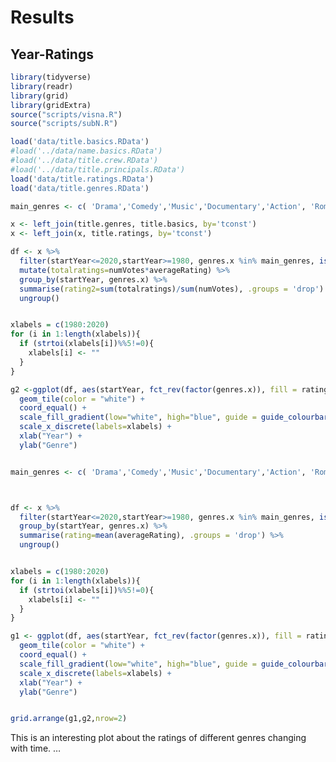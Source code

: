 # Results


## Year-Ratings

```r
library(tidyverse)
library(readr)
library(grid)
library(gridExtra)
source("scripts/visna.R")
source("scripts/subN.R")
```

```r
load('data/title.basics.RData')
#load('../data/name.basics.RData')
#load('../data/title.crew.RData')
#load('../data/title.principals.RData')
load('data/title.ratings.RData')
load('data/title.genres.RData')
```



```r

main_genres <- c( 'Drama','Comedy','Music','Documentary','Action', 'Romance', "Thriller",'Crime', 'Horror', 'Adventure', 'Biography', 'Sci-Fi')

x <- left_join(title.genres, title.basics, by='tconst')
x <- left_join(x, title.ratings, by='tconst')

df <- x %>% 
  filter(startYear<=2020,startYear>=1980, genres.x %in% main_genres, is.na(numVotes)==FALSE, is.na(averageRating)==FALSE) %>%
  mutate(totalratings=numVotes*averageRating) %>%
  group_by(startYear, genres.x) %>%
  summarise(rating2=sum(totalratings)/sum(numVotes), .groups = 'drop') %>%
  ungroup() 


xlabels = c(1980:2020)
for (i in 1:length(xlabels)){
  if (strtoi(xlabels[i])%%5!=0){
    xlabels[i] <- ""
  }
}

g2 <-ggplot(df, aes(startYear, fct_rev(factor(genres.x)), fill = rating2)) +
  geom_tile(color = "white") +
  coord_equal() +
  scale_fill_gradient(low="white", high="blue", guide = guide_colourbar(title='Weighted \n Rating')) +
  scale_x_discrete(labels=xlabels) +
  xlab("Year") +
  ylab("Genre")


main_genres <- c( 'Drama','Comedy','Music','Documentary','Action', 'Romance', "Thriller",'Crime', 'Horror', 'Adventure', 'Biography', 'Sci-Fi')



df <- x %>% 
  filter(startYear<=2020,startYear>=1980, genres.x %in% main_genres, is.na(numVotes)==FALSE, is.na(averageRating)==FALSE) %>%
  group_by(startYear, genres.x) %>%
  summarise(rating=mean(averageRating), .groups = 'drop') %>%
  ungroup() 


xlabels = c(1980:2020)
for (i in 1:length(xlabels)){
  if (strtoi(xlabels[i])%%5!=0){
    xlabels[i] <- ""
  }
}

g1 <- ggplot(df, aes(startYear, fct_rev(factor(genres.x)), fill = rating)) +
  geom_tile(color = "white") +
  coord_equal() +
  scale_fill_gradient(low="white", high="blue", guide = guide_colourbar(title='Avg Rating')) +
  scale_x_discrete(labels=xlabels) +
  xlab("Year") +
  ylab("Genre")


grid.arrange(g1,g2,nrow=2)
```

This is an interesting plot about the ratings of different genres changing with time. ...

